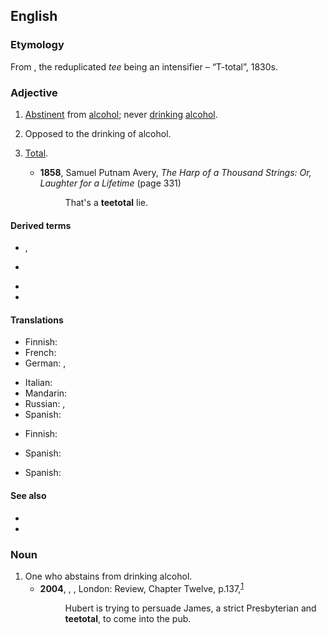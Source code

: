 ==English==

===Etymology===
From {{m|en|total}}, the reduplicated ''tee'' being an intensifier – “T-total”, 1830s.

===Adjective===
{{en-adj}}

# [[abstinent|Abstinent]] from [[alcohol]]; never [[drink]]ing [[alcohol]].
#: {{syn|en|on the wagon|straightedge}}
#: {{ant|en|alcoholic|dipsomaniac|drunkard}}
# Opposed to the drinking of alcohol.
# {{lb|en|dated|emphatic}} [[total|Total]].
#* '''1858''', Samuel Putnam Avery, ''The Harp of a Thousand Strings: Or, Laughter for a Lifetime'' (page 331)
#*: That's a '''teetotal''' lie.

====Derived terms====
{{rel-top|terms derived from teetotal}}
* {{l|en|teetotaller}}, {{l|en|teetotaler}}
* {{l|en|teetotally}}
{{rel-mid}}
* {{l|en|teetotalling}}
* {{l|en|teetotalism}}
{{rel-bottom}}

====Translations====
{{trans-top|abstinent from alcohol}}
* Finnish: {{t+|fi|raivoraitis}}
* French: {{t+|fr|abstinent}}
* German: {{t|de|[[gänzlich]] [[enthaltsam]]}}, {{t|de|[[völlig]] [[abstinent]] }}
{{trans-mid}}
* Italian: {{t+|it|astemio}}
* Mandarin: {{t|cmn|滴酒不沾的|sc=Hani}}
* Russian: {{t+|ru|тре́звенник|m}}, {{t+|ru|тре́звенница|f}}
* Spanish: {{t+|es|abstemio|m}}
{{trans-bottom}}

{{trans-top|opposed to the drinking of alcohol}}
* Finnish: {{t+|fi|raivoraitis}}
{{trans-mid}}
* Spanish: {{t+|es|abstemio|m}}
{{trans-bottom}}

{{trans-top|total}}
* Spanish: {{t+|es|total|m}}
{{trans-mid}}
{{trans-bottom}}

====See also====
* {{l|en|abstain}}
* {{l|en|temperance}}

===Noun===
{{en-noun}}

# One who abstains from drinking alcohol.
#* '''2004''', {{w|Andrea Levy}}, ''{{w|Small Island (novel)|Small Island}}'', London: Review, Chapter Twelve, p.{{nbsp}}137,<sup>[https://archive.org/details/smallisland00levy]</sup>
#*: Hubert is trying to persuade James, a strict Presbyterian and '''teetotal''', to come into the pub.
#: {{syn|en|teetotaler|pioneer}}